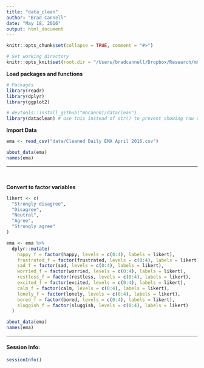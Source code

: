 ```yaml
---
title: "data_clean"
author: "Brad Cannell"
date: "May 18, 2016"
output: html_document
---
```


```r
knitr::opts_chunk$set(collapse = TRUE, comment = "#>")

# Set working directory
knitr::opts_knit$set(root.dir = "/Users/bradcannell/Dropbox/Research/mChat")
```

**Load packages and functions**
```r
# Packages
library(readr)
library(dplyr)
library(ggplot2)

# devtools::install_github("mbcann01/dataclean")
library(dataclean) # Use this instead of str() to prevent showing raw data values
```

**Import Data**   
```r
ema <- read_csv("data/Cleaned Daily EMA April 2016.csv")

about_data(ema)
names(ema)
```

-------------------------------------------------------------------------------   

&nbsp;  

**Convert to factor variables**   
```r
likert <- c(
  "Strongly disagree",
  "Disagree",
  "Neutral",
  "Agree",
  "Strongly agree"
)

ema <- ema %>%
  dplyr::mutate(
    happy_f = factor(happy, levels = c(0:4), labels = likert),
    frustrated_f = factor(frustrated, levels = c(0:4), labels = likert),
    sad_f = factor(sad, levels = c(0:4), labels = likert),
    worried_f = factor(worried, levels = c(0:4), labels = likert),
    restless_f = factor(restless, levels = c(0:4), labels = likert),
    excited_f = factor(excited, levels = c(0:4), labels = likert),
    calm_f = factor(calm, levels = c(0:4), labels = likert),
    lonely_f = factor(lonely, levels = c(0:4), labels = likert),
    bored_f = factor(bored, levels = c(0:4), labels = likert),
    sluggish_f = factor(sluggish, levels = c(0:4), labels = likert)
  )

about_data(ema)
names(ema)
```

-------------------------------------------------------------------------------

#### Session Info:
```r
sessionInfo()
```
